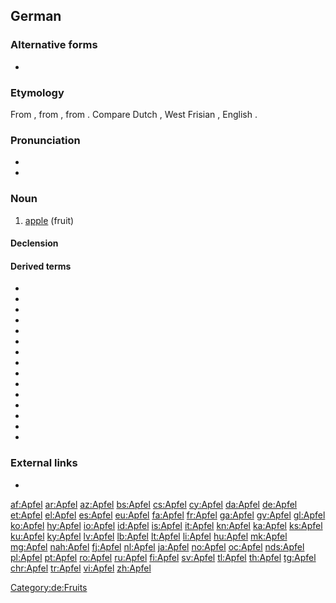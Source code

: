 {{also|Äpfel}}
==German==
{{wikipedia|dab=Apfel|lang=de}}

===Alternative forms===
* {{l|de|Appel}} {{qualifier|colloquial; northern and central Germany}}

===Etymology===
From {{etyl|gmh|de}} {{term|apfel|lang=gmh}}, from {{etyl|goh|de}} {{term|apful|lang=goh}}, from {{etyl|gem-pro|de}} {{m|gem-pro|*aplaz}}. Compare Dutch {{term|appel|lang=nl}}, West Frisian {{term|apel|lang=fy}}, English {{term|apple|lang=en}}.

===Pronunciation===
* {{IPA|/ˈapfəl/|[ˈapfəl]|[ˈapfl̩]|[ˈapɸəl]|[ˈapɸl̩]|lang=de}}
* {{audio|De-Apfel.ogg|audio|lang=de}}

===Noun===
{{de-noun|m|Apfels|Äpfel|Äpfelchen}}

# [[apple]] (fruit)

====Declension====
{{de-decl-noun-m|s|pl=Äpfel}}

====Derived terms====
* {{l|de|apfelgrün}}
* {{l|de|apfelig}}
* {{l|de|Apfelbaum}}
* {{l|de|Apfelgarten}}
* {{l|de|Apfelkuchen}}
* {{l|de|Apfelsaft}}
* {{l|de|Bratapfel}}
* {{l|de|Goldapfel}}
* {{l|de|Granatapfel}}
* {{l|de|Holzapfel}}
* {{l|de|Pferdeapfel}}
* {{l|de|Zankapfel}}
* {{l|de|veräppeln}}
* {{l|de|ein Apfel und ein Ei}}
* {{l|de|der Apfel fällt nicht weit vom Stamm}}

===External links===
* {{R:Duden}}

[[Category:de:Fruits]]

[[af:Apfel]]
[[ar:Apfel]]
[[az:Apfel]]
[[bs:Apfel]]
[[cs:Apfel]]
[[cy:Apfel]]
[[da:Apfel]]
[[de:Apfel]]
[[et:Apfel]]
[[el:Apfel]]
[[es:Apfel]]
[[eu:Apfel]]
[[fa:Apfel]]
[[fr:Apfel]]
[[ga:Apfel]]
[[gv:Apfel]]
[[gl:Apfel]]
[[ko:Apfel]]
[[hy:Apfel]]
[[io:Apfel]]
[[id:Apfel]]
[[is:Apfel]]
[[it:Apfel]]
[[kn:Apfel]]
[[ka:Apfel]]
[[ks:Apfel]]
[[ku:Apfel]]
[[ky:Apfel]]
[[lv:Apfel]]
[[lb:Apfel]]
[[lt:Apfel]]
[[li:Apfel]]
[[hu:Apfel]]
[[mk:Apfel]]
[[mg:Apfel]]
[[nah:Apfel]]
[[fj:Apfel]]
[[nl:Apfel]]
[[ja:Apfel]]
[[no:Apfel]]
[[oc:Apfel]]
[[nds:Apfel]]
[[pl:Apfel]]
[[pt:Apfel]]
[[ro:Apfel]]
[[ru:Apfel]]
[[fi:Apfel]]
[[sv:Apfel]]
[[tl:Apfel]]
[[th:Apfel]]
[[tg:Apfel]]
[[chr:Apfel]]
[[tr:Apfel]]
[[vi:Apfel]]
[[zh:Apfel]]